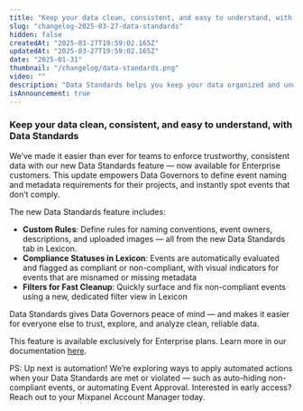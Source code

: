 ```yaml
---
title: "Keep your data clean, consistent, and easy to understand, with Data Standards"
slug: "changelog-2025-03-27-data-standards"
hidden: false
createdAt: "2025-03-27T19:59:02.165Z"
updatedAt: "2025-03-27T19:59:02.165Z"
date: "2025-01-31"
thumbnail: "/changelog/data-standards.png"
video: ""
description: "Data Standards helps you keep your data organized and understandable, by enforcing naming conventions and metadata requirements. Now, teams can easily spot non-compliant events in Lexicon and take action to maintain high data quality at scale."
isAnnouncement: true
---
```


<ChangelogPostHeader
  date="2025-03-27"
  image="/changelog/data-standards.png"
  title="Keep your data clean, consistent, and easy to understand, with Data Standards"
/>

### **Keep your data clean, consistent, and easy to understand, with Data Standards**

We’ve made it easier than ever for teams to enforce trustworthy, consistent data with our new Data Standards feature — now available for Enterprise customers. This update empowers Data Governors to define event naming and metadata requirements for their projects, and instantly spot events that don’t comply.

The new Data Standards feature includes:
- **Custom Rules**: Define rules for naming conventions, event owners, descriptions, and uploaded images — all from the new Data Standards tab in Lexicon.
- **Compliance Statuses in Lexicon**: Events are automatically evaluated and flagged as compliant or non-compliant, with visual indicators for events that are misnamed or missing metadata
- **Filters for Fast Cleanup**: Quickly surface and fix non-compliant events using a new, dedicated filter view in Lexicon

Data Standards gives Data Governors peace of mind — and makes it easier for everyone else to trust, explore, and analyze clean, reliable data.

This feature is available exclusively for Enterprise plans. Learn more in our documentation [here](/docs/data-governance/data-standards).

PS: Up next is automation! We’re exploring ways to apply automated actions when your Data Standards are met or violated — such as auto-hiding non-compliant events, or automating Event Approval. Interested in early access? Reach out to your Mixpanel Account Manager today.
